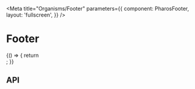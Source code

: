 


<Intro />

<Meta
  title="Organisms/Footer"
  parameters={{
    component: PharosFooter,
    layout: 'fullscreen',
  }}
/>

# Footer

<Canvas withToolbar>
  <Story name="Base">
    {() => {
      return <Footer />;
    }}
  </Story>
</Canvas>

## API

<ArgsTable of={PharosFooter} />
